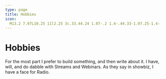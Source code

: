 ```yaml
---
type: page
title: Hobbies
icon:
  M13.2 7.07L10.25 11l2.25 3c.33.44.24 1.07-.2 1.4-.44.33-1.07.25-1.4-.2-1.05-1.4-2.31-3.07-3.1-4.14-.4-.53-1.2-.53-1.6 0l-4 5.33c-.49.67-.02 1.61.8 1.61h18c.82 0 1.29-.94.8-1.6l-7-9.33c-.4-.54-1.2-.54-1.6 0z
---
```



# Hobbies

For the most part I prefer to build something, and then write about it. I have, will, and do dabble with Streams and
Webinars. As they say in showbiz, I have a face for Radio.

<AllHobbies />
